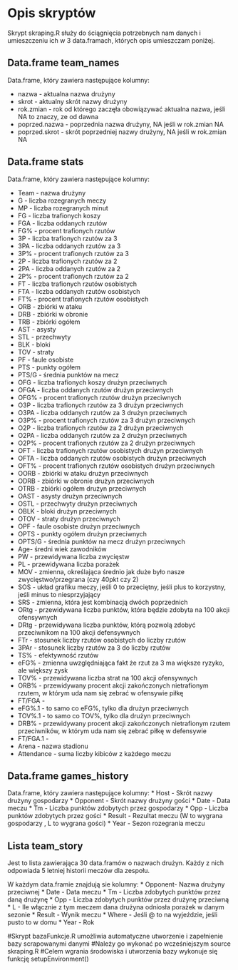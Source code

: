 # Opis skryptów 

Skrypt skraping.R służy do ściągnięcia potrzebnych nam danych i umieszczeniu ich w 3 data.framach, których opis umieszczam poniżej.

## Data.frame team_names

Data.frame, który zawiera następujące kolumny:

* nazwa - aktualna nazwa drużyny
* skrot - aktualny skrót nazwy drużyny
* rok.zmian - rok od którego zaczęła obowiązywać aktualna nazwa, jeśli NA to znaczy, ze od dawna
* poprzed.nazwa - poprzednia nazwa drużyny, NA jeśli w rok.zmian NA
* poprzed.skrot - skrót poprzedniej nazwy drużyny, NA jeśli w rok.zmian NA

## Data.frame stats

Data.frame, który zawiera następujące kolumny:

* Team - nazwa drużyny
* G - liczba rozegranych meczy
* MP - liczba rozegranych minut
* FG - liczba trafionych koszy
* FGA - liczba oddanych rzutów
* FG% - procent trafionych rzutów
* 3P - liczba trafionych rzutów za 3
* 3PA - liczba oddanych rzutów za 3
* 3P% - procent trafionych rzutów za 3
* 2P - liczba trafionych rzutów za 2
* 2PA - liczba oddanych rzutów za 2
* 2P% - procent trafionych rzutów za 2
* FT - liczba trafionych rzutów osobistych
* FTA - liczba oddanych rzutów osobistych
* FT% - procent trafionych rzutów osobistych
* ORB - zbiórki w ataku
* DRB - zbiórki w obronie 
* TRB - zbiórki ogółem
* AST - asysty
* STL - przechwyty
* BLK - bloki
* TOV - straty
* PF - faule osobiste
* PTS - punkty ogółem
* PTS/G - średnia punktów na mecz
* OFG - liczba trafionych koszy drużyn przeciwnych
* OFGA - liczba oddanych rzutów drużyn przeciwnych
* OFG% - procent trafionych rzutów drużyn przeciwnych
* O3P - liczba trafionych rzutów za 3 drużyn przeciwnych
* O3PA - liczba oddanych rzutów za 3 drużyn przeciwnych
* O3P% - procent trafionych rzutów za 3 drużyn przeciwnych
* O2P - liczba trafionych rzutów za 2 drużyn przeciwnych
* O2PA - liczba oddanych rzutów za 2 drużyn przeciwnych
* O2P% - procent trafionych rzutów za 2 drużyn przeciwnych
* OFT - liczba trafionych rzutów osobistych drużyn przeciwnych
* OFTA - liczba oddanych rzutów osobistych drużyn przeciwnych
* OFT% - procent trafionych rzutów osobistych drużyn przeciwnych
* OORB - zbiórki w ataku drużyn przeciwnych
* ODRB - zbiórki w obronie drużyn przeciwnych 
* OTRB - zbiórki ogółem drużyn przeciwnych
* OAST - asysty drużyn przeciwnych
* OSTL - przechwyty drużyn przeciwnych
* OBLK - bloki drużyn przeciwnych
* OTOV - straty drużyn przeciwnych
* OPF - faule osobiste drużyn przeciwnych
* OPTS - punkty ogółem drużyn przeciwnych
* OPTS/G - średnia punktów na mecz drużyn przeciwnych
* Age- średni wiek zawodników
* PW - przewidywana liczba zwycięstw
* PL - przewidywana liczba porażek
* MOV - zmienna, określająca średnio jak duże było nasze zwycięstwo/przegrana (czy 40pkt czy 2)
* SOS - układ grafiku meczy, jeśli 0 to przeciętny, jeśli plus to korzystny, jeśli minus to niesprzyjający 
* SRS - zmienna, która jest kombinacją dwóch poprzednich
* ORtg - przewidywana liczba punktów, która będzie zdobyta na 100 akcji ofensywnych 
* DRtg - przewidywana liczba punktów, którą pozwolą zdobyć przeciwnikom na 100 akcji defensywnych
* FTr - stosunek liczby rzutów osobistych do liczby rzutów
* 3PAr - stosunek liczby rzutów za 3 do liczby rzutów
* TS% - efektywność rzutów 
* eFG% - zmienna uwzględniająca fakt że rzut za 3 ma większe ryzyko, ale większy zysk
* TOV% - przewidywana liczba strat na 100 akcji ofensywnych
* ORB% - przewidywany procent akcji zakończonych nietrafionym rzutem, w którym uda nam się zebrać w ofensywie piłkę
* FT/FGA - 
* eFG%.1 - to samo co eFG%, tylko dla drużyn przeciwnych
* TOV%.1 - to samo co TOV%, tylko dla drużyn przeciwnych
* DRB% - przewidywany procent akcji zakończonych nietrafionym rzutem przeciwników, w którym uda nam się zebrać piłkę w defensywie
* FT/FGA.1 - 
* Arena - nazwa stadionu
* Attendance - suma liczby kibiców z każdego meczu

## Data.frame games_history

Data.frame, który zawiera następujące kolumny:
* Host - Skrót nazwy drużyny gospodarzy
* Opponent - Skrót nazwy drużyny gości
* Date - Data meczu
* Tm - Liczba punktów zdobytych przez gospodarzy
* Opp - Liczba punktów zdobytych przez gości
* Result - Rezultat meczu (W to wygrana gospodarzy , L to wygrana gości)
* Year - Sezon rozegrania meczu

## Lista team_story

Jest to lista zawierająca 30 data.framów o nazwach drużyn. Każdy z nich odpowiada 5 letniej historii meczów dla zespołu.

W każdym data.framie znajdują sie kolumny:
* Opponent- Nazwa drużyny przeciwnej
* Date - Data meczu
* Tm - Liczba zdobytych punktów przez daną drużynę
* Opp - Liczba zdobytych punktów przez drużynę przeciwną 
* L - Ile włącznie z tym meczem dana drużyna odniosła porażek w danym sezonie
* Result - Wynik meczu
* Where - Jeśli @ to na wyjeździe, jeśli pusto to w domu
* Year - Rok

#Skrypt bazaFunkcje.R umożliwia automatyczne utworzenie i zapełnienie bazy scrapowanymi danymi
#Należy go wykonać po wcześniejszym source skraping.R
#Celem wgrania środowiska i utworzenia bazy wykonuje się funkcję setupEnvironment()



